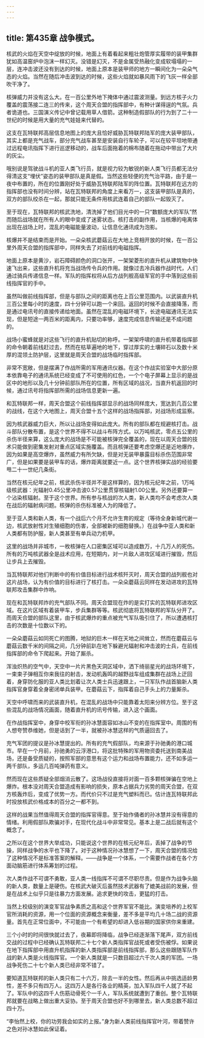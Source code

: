 ```yaml
---
---
---
```

title: 第435章 战争模式。
---



核武的火焰在天空中绽放的时候，地面上有着看起来粗壮炮管厚实履带的装甲集群犹如高温窑炉中泡沫一样幻灭。没错是幻灭，不是金属受热融化变成软塌塌的一层，连冲击波还没有到达的时候，地面上原本是装甲师的地方一瞬间化为一朵朵气态的火焰。当然在随后冲击波到达的时候，这些火焰就如暴风雨下的飞灰一样全部吹干净了。

核弹威力并没有这么大。在一百公里外地下掩体中通过震波测量。到远方核子火力覆盖的震荡接二连三的传来，这个周天合盟的指挥部中，有种计谋得逞的气氛。兵者诡道也。三国演义传记中曾记载用草人借箭。这种制造假部队的行为到了二十一世纪的时候是用大量的充气娃娃来代替的。

这支在瓦特联邦高层信息地图上的庞大且恰好威胁瓦特联邦陆军的庞大装甲部队，其实上都是充气战车，部分充气战车甚至是安装自行车轮子，可以在较平坦地带通过远程电讯指挥下进行巡逻移动的，战车后面拖着的棉布随着在拖动中带出了大片的灰尘。

哦别说是驾驶战斗机的亚人类飞行员，就是视力较为敏锐的新人类飞行员都无法分得清这支“埋伏”姿态的装甲部队是真是假。当然这些轻便的充气治平路，由于是一夜中布置的，所在的位置刚好处于威胁瓦特联邦陆军的阵位置。瓦特联邦在远方的指挥部也没有时间分辨，站在瓦特联邦的角度上来看万一，这支装甲部队是真的，双方的部队绞杀在一起，那就只能无条件用核武连着自己的部队一起毁灭了。

至于现在，瓦特联邦的核武洗地，清洗掉了他们目光中的一只“数额庞大的军队”然而随后战场就在所有人的眼中变成了迷雾状态。核打击的副作用，当核爆的电离体出现在战场上时，混乱的电磁能量波动，让信息化通讯成为泡影。

核爆并不是结束而是开始。一朵朵核武蘑菇云在大地上竞相开放的时候，在一百公里外周天合盟的指挥部中，同样失去了对前线的电磁指挥。

地面上原本是黄沙，岩石障碍颜色的洞口张开，一架架菱形的直升机从建筑物中快速飞出来，这些直升机将充当战场传令兵的作用。就像过去冷兵器作战时代，人们通过骑兵传递信息一样。军队的指挥权将从后方战列舰高级军官的手中落到这些前线指挥官的手中。

虽然叫做前线指挥部，但是与部队之间的距离也在上百公里范围内。以武装直升机三百公里每小时的速度，四十分钟可以跑一个来回。返回的时候不会直接降落，而是通过电讯号的直接传递给地面。虽然在混乱的电磁环境下，长途电磁通讯无法实现，但是短途一两百米的距离内，只要功率够，速度完成信息传输还是不成问题的。

战场小蜜蜂就是对这些飞行的直升机贴切的称呼。一架架呼啸的直升机带着指挥部的命令朝着前线赶过去，然而在枯草遍地的地下，穿过厚实的土壤碎石以及数十米厚的混领土防护层，这里就是周天合盟的战场临时指挥部。

非常不宽敞，但是摆满了作战所需的军用通讯仪器。在这个作战实验室中大部分原本依靠电子的通讯系统已经变成了不可使用的红色，一个个电子屏幕上显示的是战区中的地形以及几十分钟前部队所在的位置，所有区域的战况，当直升机返回的时候，通过讯号将指挥部所需的战场信息更新一遍。

和瓦特联邦一样，周天合盟这个前线指挥部显示的战场同样庞大，宽达到几百公里的战线，在这个大地图上，周天合盟十五个这样的战场指挥部，对战场形成监察。

因为核武器威力巨大，所以让战场变得如此庞大。所有的部队都在规避核打击。战斗部队分散布置，是这个世界不得不以战斗布阵方式。以万吨核武，零点五公里的杀伤半径来算，这么庞大的战场是不可能被核弹完全覆盖的，现在以周天合盟的技术只能做到密集发射对重点区域实施覆盖。而且核弹还要考虑空爆还是近地爆炸，因为如果是高空爆炸，虽然威力有所欠缺，但是对无装甲暴露目标杀伤范围非常广，但是如果要是装甲车的话，爆炸距离就要近一点。这个世界核弹实战的经验要甩二十一世纪几条街。

当然在核元纪年之前，核武杀伤半径并不是这样算的，因为核元纪年之前，1万吨级核武器：光辐射0.45公里冲击波0.57公里贯穿核辐射1.00公里。另外还要算一个沾染核辐射。至于这个世界。所有参与核战的次人类，新人类均不会考虑次人类在战后的辐射病问题。核弹的杀伤标准被人为的降低了。

至于亚人类和新人类，有一个战后六个月不允许生育的规定（等待全身新城代谢一边，核武放射性对生殖细胞的伤害，全部被新的细胞替换。）在战争中亚人类和新人类都有防护服，新人类甚至有单兵动力机甲。

这里的战场并非城市，一枚核弹在人口密集区域可以造成数万，十几万人的死伤。所有的万吨核武器全是战术应用，在短期内，对一片敌人进攻区域进行摧毁，然后让步兵上去摧毁。

当瓦特联邦对他们判断中的有价值目标进行战术核歼灭时，周天合盟的战列舰也对这片战场，认为有价值的目标进行了核打击。一朵朵蘑菇云同样在发动进攻的瓦特联邦攻击集群中炸响。

现在和瓦特联邦炸的充气部队不同。周天合盟现在炸的是实打实的瓦特联邦进攻区域。在这片区域有着装甲车，步兵集群等等。核武彻底将瓦特联邦的军队分开了。而周天合盟的部队这里，由于核武爆炸的重点被充气军队吸引住了，所以遭遇核打击的次数是十位数以下的。

一朵朵蘑菇云如同死亡的图腾，地狱的巨木一样在天地之间耸立，然而在蘑菇云与蘑菇云数千米的间隔之间，几分钟前趴在地下躲避光辐射和冲击波的士兵，在前线指挥部的命令下爬起来。开始了厮杀。

浑浊炽热的空气中，天空中一片片黑色天洞区域中，洒下绮丽星光的战场环境下，一束束子弹相互你来我往的射击，发动机轰鸣的越野战车组成集群在战场上迂回着，身穿防化服的亚人类比划着让次人类士兵迅速跟上，一只军队作战首脑新人类指挥官身穿着全身密闭单兵装甲。在蘑菇云下，指挥着自己手头上的力量厮杀。

天空中呼啸而来的武装直升机，在混乱的战场中只能靠着太阳来分辨方位。至于这些混乱的战场情况画面，随着直升机的讯号传输，进入这个画面。

在作战指挥室中，身穿中校军衔的孙冰慧面容如冰山不变的在指挥室中。周围的有人想夸赞恭维她，但是话到了一半，就被孙冰慧这样的气质逼回去了。

充气军团的提议是孙冰慧提出的。所有的充气假部队，均来源于孙驰勇的港口城市。早在一个月前，孙驰勇的云浮港口，将这批特殊的军用物资委托送到南美战场，还是备受质疑的，按照军部的意思有这个运力和战场布置能力，还不如多运一两千部队，多运几百吨弹药有意义。

然而现在这些质疑全部烟消云散了。这场战役直接将对面一百多颗核弹骗在空地上爆炸。根本没对周天合盟造成有影响的损失，原本占据兵力劣势的周天合盟，在双方核轰炸后，变成了优势一方。而代价只不过是充气塑料而已。估计连瓦特联邦此时投放核武价格成本的百分之一都不到。

这样的战果当然值得周天合盟的指挥官得意。至于始作俑者的孙冰慧并没有得意的情绪。利用假部队欺骗对手，在现代化战斗中非常常见。基本上是二战后就有这个概念了。

之所以在这个世界大举成功，只能说这个世界的在核元纪年后，丢掉了战争的节操，同样战争的水平也下降了。对于这种情况孙冰慧想了一下，周天合盟的情况给了这种情况不是标准答案的解释。——战争是一个体系，一个需要作战者在各个方面动脑筋进行体系筹划的过程。

次人类作战不可谓不勇敢，亚人类一线指挥不可谓不尽职尽责。但是作为战争头脑的新人类，数量上是硬伤。在核武大破灭后虽然技术武器有了媲美战前的发展，但是在战术上似乎只是往暴力方面发展。追求更快的攻击，更猛的打击。

当然上校级别的演变军官战争素质之高和这个世界军官不能比。演变培养的上校军官所消耗的资源，用一个位面的资源概念来衡量，差不多是平均几十场二战的资源量。首先在正常位面中，不可能由一个有希望的却进入低谷期的国家供你来重建。

三个小时的时间很快就过去了，夜幕即将降临，战争已经逐渐落下尾声，双方前线交战的过程中已经确认瓦特联邦二十七个新人类指挥官战死或者受伤被俘。如果说在地下指挥部中用直升机指挥的新人类指挥部是前线指挥部，那么这些跟随军队作战的新人类是火线指挥官。一个新人类就是一只数目超过六千次人类的军团。一场战争死伤二十七个新人类已经非常不错了。

要知道瓦特联邦的新人类只有二十六万，除去一半的女性。然后再从中挑选适龄男性，差不多只有四万人。这四万人是各行各业的精英，加入军队四千人就了不起了。军队中的这四千人伤筋动骨死个一千人，军队系统就遭到了重创。整个瓦特联邦就要在战略上做出重大妥协。至于周天合盟也好不到哪里去，新人类总数不超过四十万。

“李怡然上校，你的功劳我会如实的上报。”身为新人类前线指挥官叶河，带着赞许之色对孙冰慧如此保证着。